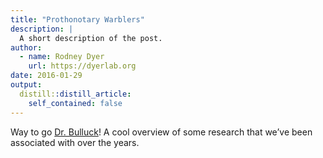 ```yaml
---
title: "Prothonotary Warblers"
description: |
  A short description of the post.
author:
  - name: Rodney Dyer
    url: https://dyerlab.org
date: 2016-01-29
output:
  distill::distill_article:
    self_contained: false
---
```





Way to go [Dr. Bulluck](http://rampages.us/bullucklab/)!  A cool overview of some research that we've been associated with over the years.
 
 
 
